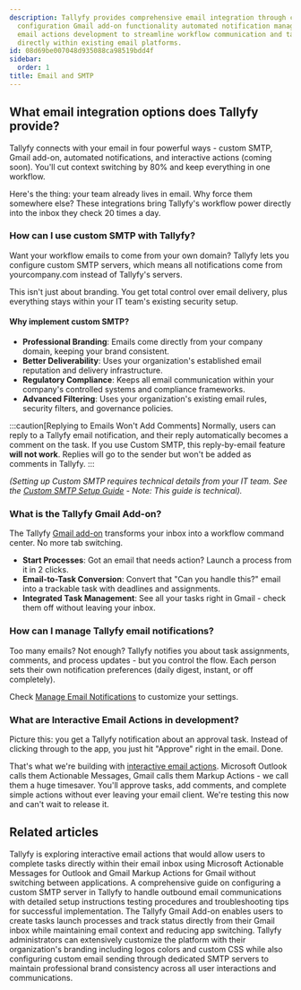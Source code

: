 ```yaml
---
description: Tallyfy provides comprehensive email integration through custom SMTP
  configuration Gmail add-on functionality automated notification management and interactive
  email actions development to streamline workflow communication and task management
  directly within existing email platforms.
id: 08d69be007048d935088ca98519bdd4f
sidebar:
  order: 1
title: Email and SMTP
---
```


## What email integration options does Tallyfy provide?

Tallyfy connects with your email in four powerful ways - custom SMTP, Gmail add-on, automated notifications, and interactive actions (coming soon). You'll cut context switching by 80% and keep everything in one workflow.

Here's the thing: your team already lives in email. Why force them somewhere else? These integrations bring Tallyfy's workflow power directly into the inbox they check 20 times a day.

### How can I use custom SMTP with Tallyfy?

Want your workflow emails to come from your own domain? Tallyfy lets you configure custom SMTP servers, which means all notifications come from yourcompany.com instead of Tallyfy's servers.

This isn't just about branding. You get total control over email delivery, plus everything stays within your IT team's existing security setup.

#### Why implement custom SMTP?
- **Professional Branding**: Emails come directly from your company domain, keeping your brand consistent.
- **Better Deliverability**: Uses your organization's established email reputation and delivery infrastructure.
- **Regulatory Compliance**: Keeps all email communication within your company's controlled systems and compliance frameworks.
- **Advanced Filtering**: Uses your organization's existing email rules, security filters, and governance policies.

:::caution[Replying to Emails Won't Add Comments]
Normally, users can reply to a Tallyfy email notification, and their reply automatically becomes a comment on the task. If you use Custom SMTP, this reply-by-email feature **will not work**. Replies will go to the sender but won't be added as comments in Tallyfy.
:::

*(Setting up Custom SMTP requires technical details from your IT team. See the [Custom SMTP Setup Guide](/products/pro/integrations/email/how-to-set-up-custom-smtp-in-tallyfy/) - Note: This guide is technical).* 

### What is the Tallyfy Gmail Add-on?

The Tallyfy [Gmail add-on](/products/pro/integrations/email/how-can-i-manage-my-tasks-with-tallyfys-gmail-add-on/) transforms your inbox into a workflow command center. No more tab switching.

- **Start Processes**: Got an email that needs action? Launch a process from it in 2 clicks.
- **Email-to-Task Conversion**: Convert that "Can you handle this?" email into a trackable task with deadlines and assignments.
- **Integrated Task Management**: See all your tasks right in Gmail - check them off without leaving your inbox.

### How can I manage Tallyfy email notifications?

Too many emails? Not enough? Tallyfy notifies you about task assignments, comments, and process updates - but you control the flow. Each person sets their own notification preferences (daily digest, instant, or off completely).

Check [Manage Email Notifications](/products/pro/settings/personal-settings/how-can-i-manage-email-notifications-in-tallyfy/) to customize your settings.

### What are Interactive Email Actions in development?

Picture this: you get a Tallyfy notification about an approval task. Instead of clicking through to the app, you just hit "Approve" right in the email. Done.

That's what we're building with [interactive email actions](/products/pro/integrations/interactive-email-actions/). Microsoft Outlook calls them Actionable Messages, Gmail calls them Markup Actions - we call them a huge timesaver. You'll approve tasks, add comments, and complete simple actions without ever leaving your email client. We're testing this now and can't wait to release it.


<PageTree />


## Related articles
<CardGrid>
<LinkTitleCard header="<b>Integrations > Actions within emails</b>" href="/products/pro/integrations/interactive-email-actions/" > Tallyfy is exploring interactive email actions that would allow users to complete tasks directly within their email inbox using Microsoft Actionable Messages for Outlook and Gmail Markup Actions for Gmail without switching between applications. </LinkTitleCard>
<LinkTitleCard header="<b>Email > Set up custom SMTP sending</b>" href="/products/pro/integrations/email/how-to-set-up-custom-smtp-in-tallyfy/" > A comprehensive guide on configuring a custom SMTP server in Tallyfy to handle outbound email communications with detailed setup instructions testing procedures and troubleshooting tips for successful implementation. </LinkTitleCard>
<LinkTitleCard header="<b>Email > Gmail add-on</b>" href="/products/pro/integrations/email/how-can-i-manage-my-tasks-with-tallyfys-gmail-add-on/" > The Tallyfy Gmail Add-on enables users to create tasks launch processes and track status directly from their Gmail inbox while maintaining email context and reducing app switching. </LinkTitleCard>
<LinkTitleCard header="<b>Org Settings > Organization branding</b>" href="/products/pro/settings/org-settings/how-can-i-personalize-my-tallyfy-branding-and-emails/" > Tallyfy administrators can extensively customize the platform with their organization's branding including logos colors and custom CSS while also configuring custom email sending through dedicated SMTP servers to maintain professional brand consistency across all user interactions and communications. </LinkTitleCard>
</CardGrid>